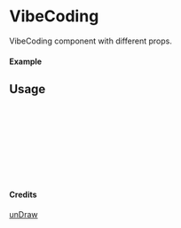 
<Meta of={VibeCoding} title="unDraw/VibeCoding" />

# VibeCoding

VibeCoding component with different props.

#### Example

<Canvas of={VibeCoding.Primary} />

## Usage

```ts
import { VibeCoding } from "yadl-ui";

const Example = () => {
  return (
      <VibeCoding />
  );
};

export default Example;
```

#### Credits
[unDraw](https://undraw.co/illustrations)
